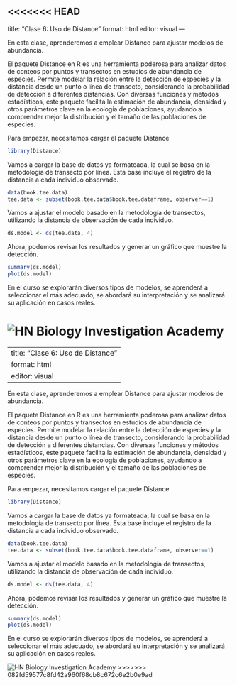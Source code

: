 <<<<<<< HEAD
---
title: "Clase 6: Uso de Distance"
format: html
editor: visual
---

En esta clase, aprenderemos a emplear Distance para ajustar modelos de abundancia.

El paquete Distance en R es una herramienta poderosa para analizar datos de conteos por puntos y transectos en estudios de abundancia de especies. Permite modelar la relación entre la detección de especies y la distancia desde un punto o línea de transecto, considerando la probabilidad de detección a diferentes distancias. Con diversas funciones y métodos estadísticos, este paquete facilita la estimación de abundancia, densidad y otros parámetros clave en la ecología de poblaciones, ayudando a comprender mejor la distribución y el tamaño de las poblaciones de especies.

Para empezar, necesitamos cargar el paquete Distance

```{r}
library(Distance)
```

Vamos a cargar la base de datos ya formateada, la cual se basa en la metodología de transecto por línea. Esta base incluye el registro de la distancia a cada individuo observado.

```{r}
data(book.tee.data)
tee.data <- subset(book.tee.data$book.tee.dataframe, observer==1)
```

Vamos a ajustar el modelo basado en la metodología de transectos, utilizando la distancia de observación de cada individuo.

```{r}
ds.model <- ds(tee.data, 4)
```

Ahora, podemos revisar los resultados y generar un gráfico que muestre la detección.

```{r}
summary(ds.model)
plot(ds.model)
```

En el curso se explorarán diversos tipos de modelos, se aprenderá a seleccionar el más adecuado, se abordará su interpretación y se analizará su aplicación en casos reales.

![HN Biology Investigation Academy](HN%20Cursos%20publicidad/HN%20Biology%20Inv%20large.jpg)
=======
---
title: "Clase 6: Uso de Distance"
format: html
editor: visual
---

En esta clase, aprenderemos a emplear Distance para ajustar modelos de abundancia.

El paquete Distance en R es una herramienta poderosa para analizar datos de conteos por puntos y transectos en estudios de abundancia de especies. Permite modelar la relación entre la detección de especies y la distancia desde un punto o línea de transecto, considerando la probabilidad de detección a diferentes distancias. Con diversas funciones y métodos estadísticos, este paquete facilita la estimación de abundancia, densidad y otros parámetros clave en la ecología de poblaciones, ayudando a comprender mejor la distribución y el tamaño de las poblaciones de especies.

Para empezar, necesitamos cargar el paquete Distance

```{r}
library(Distance)
```

Vamos a cargar la base de datos ya formateada, la cual se basa en la metodología de transecto por línea. Esta base incluye el registro de la distancia a cada individuo observado.

```{r}
data(book.tee.data)
tee.data <- subset(book.tee.data$book.tee.dataframe, observer==1)
```

Vamos a ajustar el modelo basado en la metodología de transectos, utilizando la distancia de observación de cada individuo.

```{r}
ds.model <- ds(tee.data, 4)
```

Ahora, podemos revisar los resultados y generar un gráfico que muestre la detección.

```{r}
summary(ds.model)
plot(ds.model)
```

En el curso se explorarán diversos tipos de modelos, se aprenderá a seleccionar el más adecuado, se abordará su interpretación y se analizará su aplicación en casos reales.

![HN Biology Investigation Academy](HN%20Cursos%20publicidad/HN%20Biology%20Inv%20large.jpg)
>>>>>>> 082fd59577c8fd42a960f68cb8c672c6e2b0e9ad
